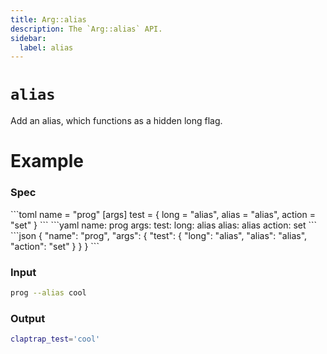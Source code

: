```yaml
---
title: Arg::alias
description: The `Arg::alias` API.
sidebar:
  label: alias
---
```



# `alias` <LinkButton href="https://docs.rs/clap/latest/clap/struct.Arg.html#method.alias" icon="open-book" variant="minimal"></LinkButton>

<Badge text="since 0.1.0" size="small" />

Add an alias, which functions as a hidden long flag.

# Example

### Spec

<Tabs syncKey="format">
  <TabItem label="TOML">
```toml
name = "prog"
[args]
test = { long = "alias", alias = "alias", action = "set" }
```
  </TabItem>
  <TabItem label="YAML">
```yaml
name: prog
args:
  test:
    long: alias
    alias: alias
    action: set
```
  </TabItem>
  <TabItem label="JSON">
```json
{
  "name": "prog",
  "args": {
    "test": {
      "long": "alias",
      "alias": "alias",
      "action": "set"
    }
  }
}
```
  </TabItem>
</Tabs>

### Input

```bash
prog --alias cool
```

### Output

```bash
claptrap_test='cool'
```
